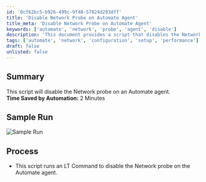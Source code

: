 ```yaml
---
id: '0cf62bc5-b926-499c-9f40-57824d293dff'
title: 'Disable Network Probe on Automate Agent'
title_meta: 'Disable Network Probe on Automate Agent'
keywords: ['automate', 'network', 'probe', 'agent', 'disable']
description: 'This document provides a script that disables the Network probe on a ConnectWise Automate agent, saving approximately 2 minutes of manual effort. It includes a sample run image and details the process involved in executing the script.'
tags: ['automate', 'network', 'configuration', 'setup', 'performance']
draft: false
unlisted: false
---
```

## Summary

This script will disable the Network probe on an Automate agent.  
**Time Saved by Automation:** 2 Minutes

## Sample Run

![Sample Run](../../../static/img/Network-Probe---Disable/image_1.png)

## Process

- This script runs an LT Command to disable the Network probe on the Automate agent.












